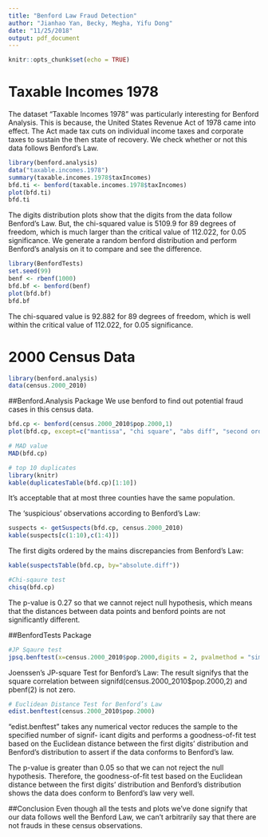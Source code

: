 ```yaml
---
title: "Benford Law Fraud Detection"
author: "Jianhao Yan, Becky, Megha, Yifu Dong"
date: "11/25/2018"
output: pdf_document
---
```


```r
knitr::opts_chunk$set(echo = TRUE)
```
# Taxable Incomes 1978
The dataset "Taxable Incomes 1978" was particularly interesting for Benford Analysis. This is because, the United States Revenue Act of 1978 came into effect. The Act made tax cuts on individual income taxes and corporate taxes to sustain the then state of recovery. We check whether or not this data follows Benford's Law.

```r
library(benford.analysis)
data("taxable.incomes.1978")
summary(taxable.incomes.1978$taxIncomes)
bfd.ti <- benford(taxable.incomes.1978$taxIncomes)
plot(bfd.ti)
bfd.ti
```

The digits distribution plots show that the digits from the data follow Benford's Law. But, the chi-squared value is 5109.9 for 89 degrees of freedom, which is much larger than the critical value of 112.022, for 0.05 significance. We generate a random benford distribution and perform Benford's analysis on it to compare and see the difference.

```r
library(BenfordTests)
set.seed(99)
benf <- rbenf(1000)
bfd.bf <- benford(benf)
plot(bfd.bf)
bfd.bf
```

The chi-squared value is 92.882 for 89 degrees of freedom, which is well within the critical value of 112.022, for 0.05 significance.

# 2000 Census Data
```r
library(benford.analysis)
data(census.2000_2010)
```

##Benford.Analysis Package
We use benford to find out potential fraud cases in this census data.
```r
bfd.cp <- benford(census.2000_2010$pop.2000,1)
plot(bfd.cp, except=c("mantissa", "chi square", "abs diff", "second order"), multiple = T)

# MAD value
MAD(bfd.cp)

# top 10 duplicates
library(knitr)
kable(duplicatesTable(bfd.cp)[1:10])
```

It's acceptable that at most three counties have the same population.

The 'suspicious' observations according to Benford's Law:
```r
suspects <- getSuspects(bfd.cp, census.2000_2010)
kable(suspects[c(1:10),c(1:4)])
```

The first digits ordered by the mains discrepancies from Benford's Law:
```r
kable(suspectsTable(bfd.cp, by="absolute.diff"))
```
```r
#Chi-sqaure test 
chisq(bfd.cp) 
```
The p-value is 0.27 so that we cannot reject null hypothesis, which means that the distances between data points and benford points are not significantly different.


##BenfordTests Package
```r

#JP Sqaure test
jpsq.benftest(x=census.2000_2010$pop.2000,digits = 2, pvalmethod = "simulate", pvalsims = 10000) 
```
Joenssen’s JP-square Test for Benford’s Law:
The result signifys that the square correlation between signifd(census.2000_2010$pop.2000,2) and pbenf(2) is not zero.

```r
# Euclidean Distance Test for Benford’s Law
edist.benftest(census.2000_2010$pop.2000)
```
"edist.benftest" takes any numerical vector reduces the sample to the specified number of signif- icant digits and performs a goodness-of-fit test based on the Euclidean distance between the first digits’ distribution and Benford’s distribution to assert if the data conforms to Benford’s law.


The p-value is greater than 0.05 so that we can not reject the null hypothesis. Therefore, the goodness-of-fit test based on the Euclidean distance between the first digits' distribution and Benford's distribution shows the data does conform to Benford's law very well.

##Conclusion
Even though all the tests and plots we've done signify that our data follows well the Benford Law, we can't arbitrarily say that there are not frauds in these census observations.
